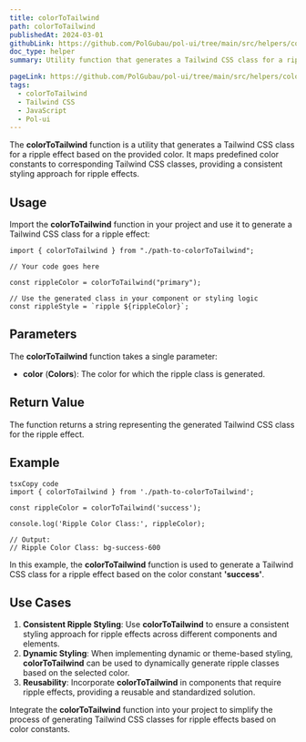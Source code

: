 ```yaml
---
title: colorToTailwind
path: colorToTailwind
publishedAt: 2024-03-01
githubLink: https://github.com/PolGubau/pol-ui/tree/main/src/helpers/colorToTailwind
doc_type: helper
summary: Utility function that generates a Tailwind CSS class for a ripple effect based on the provided color. It maps predefined color constants to corresponding Tailwind CSS classes, providing a consistent styling approach for ripple effects.

pageLink: https://github.com/PolGubau/pol-ui/tree/main/src/helpers/colorToTailwind
tags:
  - colorToTailwind
  - Tailwind CSS
  - JavaScript
  - Pol-ui
---
```


The **colorToTailwind** function is a utility that generates a Tailwind CSS class for a ripple effect based on the provided color. It maps predefined color constants to corresponding Tailwind CSS classes, providing a consistent styling approach for ripple effects.

## Usage

Import the **colorToTailwind** function in your project and use it to generate a Tailwind CSS class for a ripple effect:

```tsx
import { colorToTailwind } from "./path-to-colorToTailwind";

// Your code goes here

const rippleColor = colorToTailwind("primary");

// Use the generated class in your component or styling logic
const rippleStyle = `ripple ${rippleColor}`;
```

## **Parameters**

The **colorToTailwind** function takes a single parameter:

- **color** (**Colors**): The color for which the ripple class is generated.

## **Return Value**

The function returns a string representing the generated Tailwind CSS class for the ripple effect.

## **Example**

```tsx
tsxCopy code
import { colorToTailwind } from './path-to-colorToTailwind';

const rippleColor = colorToTailwind('success');

console.log('Ripple Color Class:', rippleColor);

// Output:
// Ripple Color Class: bg-success-600

```

In this example, the **colorToTailwind** function is used to generate a Tailwind CSS class for a ripple effect based on the color constant **'success'**.

## **Use Cases**

1. **Consistent Ripple Styling**: Use **colorToTailwind** to ensure a consistent styling approach for ripple effects across different components and elements.
2. **Dynamic Styling**: When implementing dynamic or theme-based styling, **colorToTailwind** can be used to dynamically generate ripple classes based on the selected color.
3. **Reusability**: Incorporate **colorToTailwind** in components that require ripple effects, providing a reusable and standardized solution.

Integrate the **colorToTailwind** function into your project to simplify the process of generating Tailwind CSS classes for ripple effects based on color constants.
